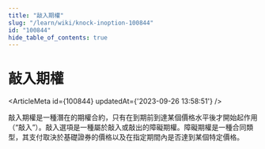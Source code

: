 ```yaml
---
title: "敲入期權"
slug: "/learn/wiki/knock-inoption-100844"
id: "100844"
hide_table_of_contents: true
---
```



# 敲入期權

<ArticleMeta id={100844} updatedAt={'2023-09-26 13:58:51'} />
<div className='border-solid border-b border-t-0 my-4 border-[var(--ifm-color-gray-300)]' />

敲入期權是一種潛在的期權合約，只有在到期前到達某個價格水平後才開始起作用（“敲入”）。敲入選項是一種屬於敲入或敲出的障礙期權。障礙期權是一種合同類型，其支付取決於基礎證券的價格以及在指定期間內是否達到某個特定價格。
